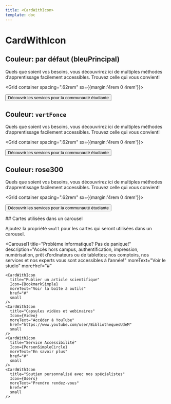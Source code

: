 ```yaml
---
title: <CardWithIcon>
template: doc
---
```



# CardWithIcon

<Section>

  ## Couleur: par défaut (bleuPrincipal)

  Quels que soient vos besoins, vous découvrirez ici de multiples méthodes d’apprentissage facilement accessibles. Trouvez celle qui vous convient!

  <Grid container spacing=".62rem" sx={{margin:'4rem 0 4rem'}}>
    <Grid>
      <CardWithIcon
        title="Ressources et conseils préparés par nos spécialistes"
        Icon={BookmarkSimple}
        moreText="Voir la boîte à outils"
        href="#"
      />
    </Grid>
    <Grid>
      <CardWithIcon
        title="Capsules vidéos et webinaires"
        Icon={Video}
        moreText="Accéder à YouTube"
        href="https://www.youtube.com/user/BibliothequesUdeM"
      />
    </Grid>
    <Grid>
      <CardWithIcon
        title="Service Accessibilité"
        Icon={PersonSimpleCircle}
        moreText="En savoir plus avec beaucoup de texte..."
        href="#"
      />
    </Grid>
    <Grid>
      <CardWithIcon
        title="Une ligne"
        Icon={PersonSimpleCircle}
        moreText="En savoir plus"
        href="#"
      />
    </Grid>
  </Grid>

  <Button primary href="#">Découvrir les services pour la communauté étudiante</Button>

</Section>
<Section>

  ## Couleur: `vertFonce`

  Quels que soient vos besoins, vous découvrirez ici de multiples méthodes d’apprentissage facilement accessibles. Trouvez celle qui vous convient!

  <Grid container spacing=".62rem" sx={{margin:'4rem 0 4rem'}}>
    <Grid>
      <CardWithIcon
        color="vertFonce"
        title="Ressources et conseils préparés par nos spécialistes"
        Icon={BookmarkSimple}
        moreText="Voir la boîte à outils"
        href="#"
      />
    </Grid>
    <Grid>
      <CardWithIcon
        color="vertFonce"
        title="Capsules vidéos et webinaires"
        Icon={Video}
        moreText="Accéder à YouTube"
        href="https://www.youtube.com/user/BibliothequesUdeM"
      />
    </Grid>
    <Grid>
      <CardWithIcon
        color="vertFonce"
        title="Service Accessibilité"
        Icon={PersonSimpleCircle}
        moreText="En savoir plus avec beaucoup de texte..."
        href="#"
      />
    </Grid>
  </Grid>

  <Button primary href="#">Découvrir les services pour la communauté étudiante</Button>

</Section>
<Section>

  ## Couleur:  rose300

  Quels que soient vos besoins, vous découvrirez ici de multiples méthodes d’apprentissage facilement accessibles. Trouvez celle qui vous convient!

  <Grid container spacing=".62rem" sx={{margin:'4rem 0 4rem'}}>
    <Grid>
      <CardWithIcon
        color="rose300"
        title="Ressources et conseils préparés par nos spécialistes"
        Icon={BookmarkSimple}
        moreText="Voir la boîte à outils"
        href="#"
      />
    </Grid>
    <Grid>
      <CardWithIcon
        color="rose300"
        title="Capsules vidéos et webinaires"
        Icon={Video}
        moreText="Accéder à YouTube"
        href="https://www.youtube.com/user/BibliothequesUdeM"
      />
    </Grid>
    <Grid>
      <CardWithIcon
        color="rose300"
        title="Service Accessibilité"
        Icon={PersonSimpleCircle}
        moreText="En savoir plus avec beaucoup de texte..."
        href="#"
      />
    </Grid>
  </Grid>

  <Button primary href="#">Découvrir les services pour la communauté étudiante</Button>

</Section>

<Section>
  ## Cartes utilisées dans un carousel

  Ajoutez la propriété `small` pour les cartes qui seront utilisées dans un carousel.

<Carousel1
    title="Problème informatique? Pas de panique!"
    description="Accès hors campus, authentification, impression, numérisation, prêt d’ordinateurs ou de tablettes; nos comptoirs, nos services et nos experts vous sont accessibles à l’année!"
    moreText="Voir le studio"
    moreHref="#"
  >
    <CardWithIcon
      title="Publier un article scientifique"
      Icon={BookmarkSimple}
      moreText="Voir la boîte à outils"
      href="#"
      small
    />
    <CardWithIcon
      title="Capsules vidéos et webinaires"
      Icon={Video}
      moreText="Accéder à YouTube"
      href="https://www.youtube.com/user/BibliothequesUdeM"
      small
    />
    <CardWithIcon
      title="Service Accessibilité"
      Icon={PersonSimpleCircle}
      moreText="En savoir plus"
      href="#"
      small
    />
    <CardWithIcon
      title="Soutien personnalisé avec nos spécialistes"
      Icon={Users}
      moreText="Prendre rendez-vous"
      href="#"
      small
    />
  </Carousel1>
</Section>